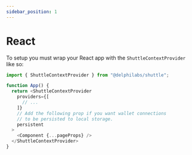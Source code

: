 ```yaml
---
sidebar_position: 1
---
```


# React 

To setup you must wrap your React app with the `ShuttleContextProvider` like so:

```ts
import { ShuttleContextProvider } from "@delphilabs/shuttle";

function App() {
  return <ShuttleContextProvider
    providers={[
      // ...
    ]}
    // Add the following prop if you want wallet connections
    // to be persisted to local storage.
    persistent
  >
    <Component {...pageProps} />
  </ShuttleContextProvider>
}
```